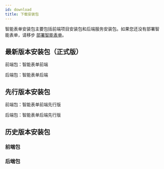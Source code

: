 ```yaml
---
id: download
title: 下载安装包
---
```



智能表单安装包主要包括前端项目安装包和后端服务安装包。如果您还没有部署智能表单，请移步 [部署智能表单](./deployment.mdx)。

## 最新版本安装包（正式版）

前端包：<BundleLink type="frontend">智能表单前端</BundleLink>

后端包：<BundleLink type="backend">智能表单后端</BundleLink>

## 先行版本安装包

前端包：<BundleLink type="frontend" isAlpha>智能表单前端先行版</BundleLink>

后端包：<BundleLink type="backend" isAlpha>智能表单后端先行版</BundleLink>

## 历史版本安装包

### 前端包

<HistoryBundleList type="frontend" />

### 后端包

<HistoryBundleList type="backend" />
